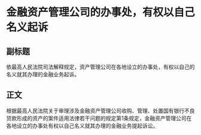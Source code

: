 # 金融资产管理公司的办事处，有权以自己名义起诉
## 副标题
依最高人民法院司法解释规定，资产管理公司在各地设立的办事处，有权以自己的名义就其办理的金融业务起诉。
## 正文
根据最高人民法院关于审理涉及金融资产管理公司收购、管理、处置国有银行不良贷款形成的资产的案件适用法律若干问题的规定第1条规定，金融资产管理公司在各地设立的办事处有权以自己名义就其办理的金融业务提起诉讼。
